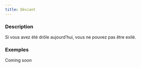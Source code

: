 ```yaml
---
title: Déviant
---
```



<Role DEVIANT header />

### Description

Si vous avez été drôle aujourd’hui, vous ne pouvez pas être exilé.

### Exemples

Coming soon